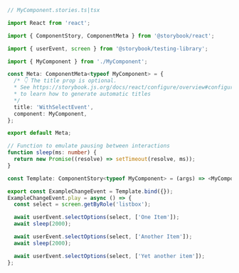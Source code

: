 ```ts
// MyComponent.stories.ts|tsx

import React from 'react';

import { ComponentStory, ComponentMeta } from '@storybook/react';

import { userEvent, screen } from '@storybook/testing-library';

import { MyComponent } from './MyComponent';

const Meta: ComponentMeta<typeof MyComponent> = {
  /* 👇 The title prop is optional.
  * See https://storybook.js.org/docs/react/configure/overview#configure-story-loading
  * to learn how to generate automatic titles
  */
  title: 'WithSelectEvent',
  component: MyComponent,
};

export default Meta;

// Function to emulate pausing between interactions
function sleep(ms: number) {
  return new Promise((resolve) => setTimeout(resolve, ms));
}

const Template: ComponentStory<typeof MyComponent> = (args) => <MyComponent {...args} />;

export const ExampleChangeEvent = Template.bind({});
ExampleChangeEvent.play = async () => {
  const select = screen.getByRole('listbox');

  await userEvent.selectOptions(select, ['One Item']);
  await sleep(2000);

  await userEvent.selectOptions(select, ['Another Item']);
  await sleep(2000);

  await userEvent.selectOptions(select, ['Yet another item']);
};
```
